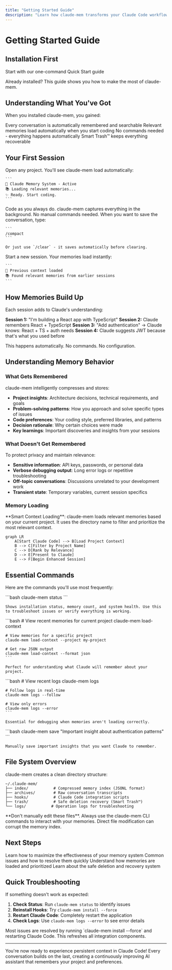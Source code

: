 ```yaml
---
title: "Getting Started Guide"
description: "Learn how claude-mem transforms your Claude Code workflow"
---
```


# Getting Started Guide

## Installation First

<Card title="🚀 Haven't installed yet?" icon="download" href="/quickstart">
  Start with our one-command Quick Start guide
</Card>

Already installed? This guide shows you how to make the most of claude-mem.

## Understanding What You've Got

When you installed claude-mem, you gained:

<CardGrid>
  <Card title="Instant Memory" icon="brain">
    Every conversation is automatically remembered and searchable
  </Card>
  <Card title="Smart Context" icon="sparkles">
    Relevant memories load automatically when you start coding
  </Card>
  <Card title="Zero Effort" icon="wand-magic-sparkles">
    No commands needed - everything happens automatically
  </Card>
  <Card title="Safe Deletion" icon="shield">
    Smart Trash™ keeps everything recoverable
  </Card>
</CardGrid>

## Your First Session

<Steps>
  <Step title="Start Claude Code">
    Open any project. You'll see claude-mem load automatically:

    ```
    🧠 Claude Memory System - Active
    📚 Loading relevant memories...
    ✨ Ready. Start coding.
    ```
  </Step>

  <Step title="Work Normally">
    Code as you always do. claude-mem captures everything in the background. No manual commands needed.
  </Step>

  <Step title="Save a Memory">
    When you want to save the conversation, type:

    ```
    /compact
    ```

    Or just use `/clear` - it saves automatically before clearing.
  </Step>

  <Step title="See It Work">
    Start a new session. Your memories load instantly:

    ```
    🧠 Previous context loaded
    📚 Found relevant memories from earlier sessions
    ```
  </Step>
</Steps>

## How Memories Build Up

Each session adds to Claude's understanding:

**Session 1:** "I'm building a React app with TypeScript"
**Session 2:** Claude remembers React + TypeScript
**Session 3:** "Add authentication" → Claude knows: React + TS + auth needs
**Session 4:** Claude suggests JWT because that's what you used before

This happens automatically. No commands. No configuration.

## Understanding Memory Behavior

### What Gets Remembered

claude-mem intelligently compresses and stores:

- **Project insights**: Architecture decisions, technical requirements, and goals
- **Problem-solving patterns**: How you approach and solve specific types of issues
- **Code preferences**: Your coding style, preferred libraries, and patterns
- **Decision rationale**: Why certain choices were made
- **Key learnings**: Important discoveries and insights from your sessions

### What Doesn't Get Remembered

To protect privacy and maintain relevance:

- **Sensitive information**: API keys, passwords, or personal data
- **Verbose debugging output**: Long error logs or repetitive troubleshooting
- **Off-topic conversations**: Discussions unrelated to your development work
- **Transient state**: Temporary variables, current session specifics

### Memory Loading

<Tip>
  **Smart Context Loading**: claude-mem loads relevant memories based on your current project. It uses the directory name to filter and prioritize the most relevant context.
</Tip>

```mermaid
graph LR
    A[Start Claude Code] --> B[Load Project Context]
    B --> C[Filter by Project Name]
    C --> D[Rank by Relevance]
    D --> E[Present to Claude]
    E --> F[Begin Enhanced Session]
```

## Essential Commands

Here are the commands you'll use most frequently:

<AccordionGroup>
  <Accordion title="claude-mem status - Check System Health">
    ```bash
    claude-mem status
    ```

    Shows installation status, memory count, and system health. Use this to troubleshoot issues or verify everything is working.
  </Accordion>

  <Accordion title="claude-mem load-context - Preview Memories">
    ```bash
    # View recent memories for current project
    claude-mem load-context

    # View memories for a specific project
    claude-mem load-context --project my-project

    # Get raw JSON output
    claude-mem load-context --format json
    ```

    Perfect for understanding what Claude will remember about your project.
  </Accordion>

  <Accordion title="claude-mem logs - Troubleshoot Issues">
    ```bash
    # View recent logs
    claude-mem logs

    # Follow logs in real-time
    claude-mem logs --follow

    # View only errors
    claude-mem logs --error
    ```

    Essential for debugging when memories aren't loading correctly.
  </Accordion>

  <Accordion title="claude-mem save - Manual Memory Creation">
    ```bash
    claude-mem save "Important insight about authentication patterns"
    ```

    Manually save important insights that you want Claude to remember.
  </Accordion>
</AccordionGroup>

## File System Overview

claude-mem creates a clean directory structure:

```
~/.claude-mem/
├── index/           # Compressed memory index (JSONL format)
├── archives/        # Raw conversation transcripts
├── hooks/           # Claude Code integration scripts
├── trash/           # Safe deletion recovery (Smart Trash™)
└── logs/           # Operation logs for troubleshooting
```

<Warning>
  **Don't manually edit these files**. Always use the claude-mem CLI commands to interact with your memories. Direct file modification can corrupt the memory index.
</Warning>

## Next Steps

<CardGrid>
  <Card title="Best Practices" icon="lightbulb" href="/guides/best-practices">
    Learn how to maximize the effectiveness of your memory system
  </Card>
  <Card title="Troubleshooting" icon="tools" href="/guides/troubleshooting">
    Common issues and how to resolve them quickly
  </Card>
  <Card title="Context Loading" icon="download" href="/concepts/context-loading">
    Understand how memories are loaded and prioritized
  </Card>
  <Card title="Smart Trash" icon="trash" href="/concepts/smart-trash">
    Learn about the safe deletion and recovery system
  </Card>
</CardGrid>

## Quick Troubleshooting

If something doesn't work as expected:

1. **Check Status**: Run `claude-mem status` to identify issues
2. **Reinstall Hooks**: Try `claude-mem install --force`
3. **Restart Claude Code**: Completely restart the application
4. **Check Logs**: Use `claude-mem logs --error` to see error details

<Tip>
  Most issues are resolved by running `claude-mem install --force` and restarting Claude Code. This refreshes all integration components.
</Tip>

---

You're now ready to experience persistent context in Claude Code! Every conversation builds on the last, creating a continuously improving AI assistant that remembers your project and preferences.